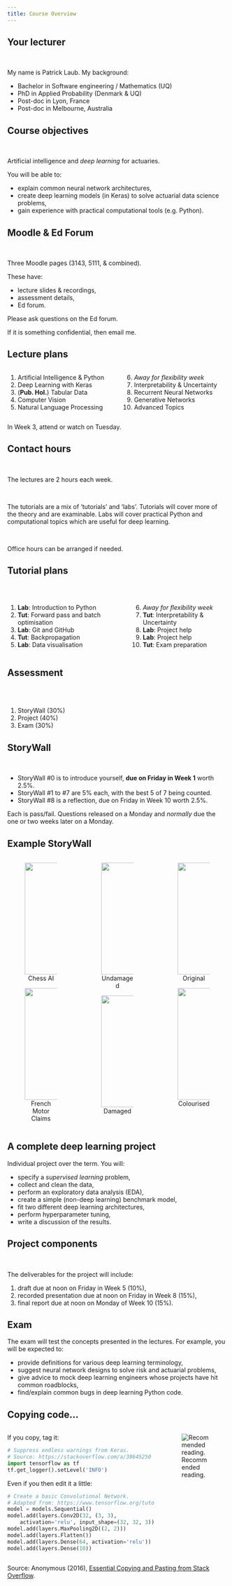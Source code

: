 ```yaml
---
title: Course Overview
---
```


## Your lecturer

<br>

My name is Patrick Laub.
My background:

- Bachelor in Software engineering / Mathematics (UQ)
- PhD in Applied Probability (Denmark & UQ)
- Post-doc in Lyon, France
- Post-doc in Melbourne, Australia

## Course objectives

<br>

Artificial intelligence and _deep learning_ for actuaries.

You will be able to:

- explain common neural network architectures,
- create deep learning models (in Keras) to solve actuarial data science problems,
- gain experience with practical computational tools (e.g. Python).



## Moodle & Ed Forum

<br>

Three Moodle pages (3143, 5111, & combined).

These have:

- lecture slides & recordings,
- assessment details,
- Ed forum.


Please ask questions on the Ed forum.

If it is something confidential, then email me.


## Lecture plans

::: columns
::: column

1. Artificial Intelligence & Python
2. Deep Learning with Keras
3. (**Pub. Hol.**) Tabular Data
4. Computer Vision
5. Natural Language Processing

:::
::: column

6. _Away for flexibility week_
7. Interpretability & Uncertainty
8. Recurrent Neural Networks
9. Generative Networks
10. Advanced Topics

:::
:::

In Week 3, attend or watch on Tuesday.

## Contact hours

<br>

The lectures are 2 hours each week.

<br>

The tutorials are a mix of 'tutorials' and 'labs'.
Tutorials will cover more of the theory and are examinable.
Labs will cover practical Python and computational topics which are useful for deep learning.

<br>

Office hours can be arranged if needed.

## Tutorial plans

<br>

::: columns
::: column

1. **Lab**: Introduction to Python
2. **Tut**: Forward pass and batch optimisation
3. **Lab**: Git and GitHub
4. **Tut**: Backpropagation
5. **Lab**: Data visualisation

:::
::: column

6. _Away for flexibility week_
7. **Tut**: Interpretability & Uncertainty
8. **Lab**: Project help
9. **Lab**: Project help
10. **Tut**: Exam preparation

:::
:::

## Assessment

<br>
<br>

1. StoryWall (30%)
2. Project (40%)
3. Exam (30%)

## StoryWall

<br>

- StoryWall #0 is to introduce yourself, **due on Friday in Week 1** worth 2.5%.
- StoryWall #1 to #7 are 5% each, with the best 5 of 7 being counted.
- StoryWall #8 is a reflection, due on Friday in Week 10 worth 2.5%.

Each is pass/fail.
Questions released on a Monday and *normally* due the one or two weeks later on a Monday.

## Example StoryWall {.smaller}

::: columns
::: {.column width="33%"}

<center>
<figure class="tightCaption">
<img src="game-against-my-chess-ai.png" data-lazy-loaded="" style="height: 255px">
<figcaption aria-hidden="true">Chess AI</figcaption>
</figure>
<figure class="tightCaption">
<img src="france.svg" data-lazy-loaded="" style="height: 255px">
<figcaption aria-hidden="true">French Motor Claims</figcaption>
</figure>
</center>

:::
::: {.column width="33%"}

<center>
<figure class="tightCaption">
<img src="cyclone-undamaged-32605.jpeg" data-lazy-loaded="" style="height: 255px">
<figcaption aria-hidden="true">Undamaged</figcaption>
</figure>
<figure class="tightCaption">
<img src="cyclone-damaged-5493.jpeg" data-lazy-loaded="" style="height: 255px">
<figcaption aria-hidden="true">Damaged</figcaption>
</figure>
</center>

:::
::: {.column width="33%"}

<center>
<figure class="tightCaption">
<img src="dog-bw.jpeg" data-lazy-loaded="" style="height: 255px">
<figcaption aria-hidden="true">Original</figcaption>
</figure>
<figure class="tightCaption">
<img src="dog-colour.jpeg" data-lazy-loaded="" style="height: 255px">
<figcaption aria-hidden="true">Colourised</figcaption>
</figure>
</center>

:::
:::

## A complete deep learning project

Individual project over the term.
You will:

- specify a *supervised learning* problem,
- collect and clean the data,
- perform an exploratory data analysis (EDA),
- create a simple (non-deep learning) benchmark model,
- fit two different deep learning architectures,
- perform hyperparameter tuning,
- write a discussion of the results.


## Project components

<br>

The deliverables for the project will include:

1. draft due at noon on Friday in Week 5 (10%),
2. recorded presentation due at noon on Friday in Week 8 (15%),
3. final report due at noon on Monday of Week 10 (15%).


## Exam

The exam will test the concepts presented in the lectures.
For example, you will be expected to:

- provide definitions for various deep learning terminology,
- suggest neural network designs to solve risk and actuarial problems,
- give advice to mock deep learning engineers whose projects have hit common roadblocks,
- find/explain common bugs in deep learning Python code.



 
## Copying code...

::: columns
::: {.column width="70%"}

If you copy, tag it:
```python
# Suppress endless warnings from Keras.
# Source: https://stackoverflow.com/a/38645250
import tensorflow as tf
tf.get_logger().setLevel('INFO')
```

Even if you then edit it a little:
```python
# Create a basic Convolutional Network.
# Adapted from: https://www.tensorflow.org/tutorials/images/cnn
model = models.Sequential()
model.add(layers.Conv2D(32, (3, 3),
    activation='relu', input_shape=(32, 32, 3)))
model.add(layers.MaxPooling2D((2, 2)))
model.add(layers.Flatten())
model.add(layers.Dense(64, activation='relu'))
model.add(layers.Dense(10))
```
:::
::: {.column width="30%"}
![Recommended reading.](copying-pasting-stack-overflow.png)
:::
:::

::: footer
Source: Anonymous (2016), [Essential Copying and Pasting from Stack Overflow](https://github.com/dmnhut/read/raw/master/essential-copying-and-pasting-from-stack-overflow.pdf).
:::

<script defer>
    var registerRevealCallbacks = function() {
        Reveal.on('overviewshown', event => {
            document.querySelector(".line.right").hidden = true;
        });
        Reveal.on('overviewhidden', event => {
            document.querySelector(".line.right").hidden = false;
        });
    };
</script>